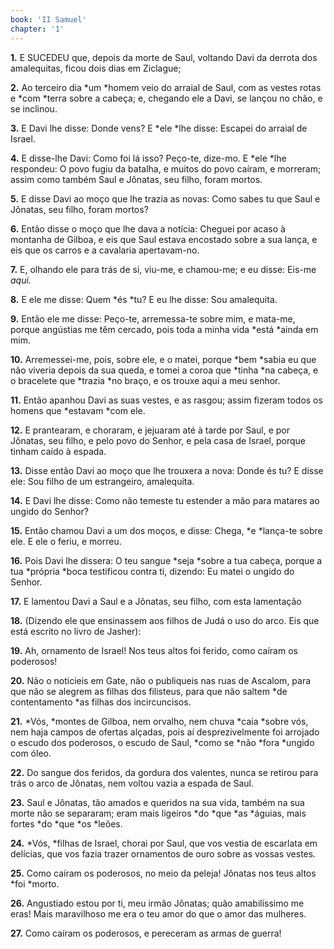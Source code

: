 ```yaml
---
book: 'II Samuel'
chapter: '1'
---
```


**1.** E SUCEDEU que, depois da morte de Saul, voltando Davi da derrota dos amalequitas, ficou dois dias em Ziclague;

**2.** Ao terceiro dia *um *homem veio do arraial de Saul, com as vestes rotas e *com *terra sobre a cabeça; e, chegando ele a Davi, se lançou no chão, e se inclinou.

**3.** E Davi lhe disse: Donde vens? E *ele *lhe disse: Escapei do arraial de Israel.

**4.** E disse-lhe Davi: Como foi lá isso? Peço-te, dize-mo. E *ele *lhe respondeu: O povo fugiu da batalha, e muitos do povo caíram, e morreram; assim como também Saul e Jônatas, seu filho, foram mortos.

**5.** E disse Davi ao moço que lhe trazia as novas: Como sabes tu que Saul e Jônatas, seu filho, foram mortos?

**6.** Então disse o moço que lhe dava a notícia: Cheguei por acaso à montanha de Gilboa, e eis que Saul estava encostado sobre a sua lança, e eis que os carros e a cavalaria apertavam-no.

**7.** E, olhando ele para trás de si, viu-me, e chamou-me; e eu disse: Eis-me *aqui.*

**8.** E ele me disse: Quem *és *tu? E eu lhe disse: Sou amalequita.

**9.** Então ele me disse: Peço-te, arremessa-te sobre mim, e mata-me, porque angústias me têm cercado, pois toda a minha vida *está *ainda em mim.

**10.** Arremessei-me, pois, sobre ele, e o matei, porque *bem *sabia eu que não viveria depois da sua queda, e tomei a coroa que *tinha *na cabeça, e o bracelete que *trazia *no braço, e os trouxe aqui a meu senhor.

**11.** Então apanhou Davi as suas vestes, e as rasgou; assim fizeram todos os homens que *estavam *com ele.

**12.** E prantearam, e choraram, e jejuaram até à tarde por Saul, e por Jônatas, seu filho, e pelo povo do Senhor, e pela casa de Israel, porque tinham caído à espada.

**13.** Disse então Davi ao moço que lhe trouxera a nova: Donde és tu? E disse ele: Sou filho de um estrangeiro, amalequita.

**14.** E Davi lhe disse: Como não temeste tu estender a mão para matares ao ungido do Senhor?

**15.** Então chamou Davi a um dos moços, e disse: Chega, *e *lança-te sobre ele. E ele o feriu, e morreu.

**16.** Pois Davi lhe dissera: O teu sangue *seja *sobre a tua cabeça, porque a tua *própria *boca testificou contra ti, dizendo: Eu matei o ungido do Senhor.

**17.** E lamentou Davi a Saul e a Jônatas, seu filho, com esta lamentação

**18.** (Dizendo ele que ensinassem aos filhos de Judá o uso do arco. Eis que está escrito no livro de Jasher):

**19.** Ah, ornamento de Israel! Nos teus altos foi ferido, como caíram os poderosos!

**20.** Não o noticieis em Gate, não o publiqueis nas ruas de Ascalom, para que não se alegrem as filhas dos filisteus, para que não saltem *de contentamento *as filhas dos incircuncisos.

**21.** *Vós, *montes de Gilboa, nem orvalho, nem chuva *caia *sobre vós, nem haja campos de ofertas alçadas, pois aí desprezivelmente foi arrojado o escudo dos poderosos, o escudo de Saul, *como se *não *fora *ungido com óleo.

**22.** Do sangue dos feridos, da gordura dos valentes, nunca se retirou para trás o arco de Jônatas, nem voltou vazia a espada de Saul.

**23.** Saul e Jônatas, tão amados e queridos na sua vida, também na sua morte não se separaram; eram mais ligeiros *do *que *as *águias, mais fortes *do *que *os *leões.

**24.** *Vós, *filhas de Israel, chorai por Saul, que vos vestia de escarlata em delícias, que vos fazia trazer ornamentos de ouro sobre as vossas vestes.

**25.** Como caíram os poderosos, no meio da peleja! Jônatas nos teus altos *foi *morto.

**26.** Angustiado estou por ti, meu irmão Jônatas; quão amabilíssimo me eras! Mais maravilhoso me era o teu amor do que o amor das mulheres.

**27.** Como caíram os poderosos, e pereceram as armas de guerra!